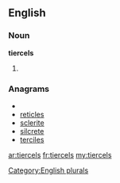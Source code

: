 ==English==

===Noun===
'''tiercels'''

# {{plural of|[[tiercel]]}}

===Anagrams===
* {{alphagram|ceeilrst}}
* [[reticles#English|reticles]]
* [[sclerite#English|sclerite]]
* [[silcrete#English|silcrete]]
* [[terciles#English|terciles]]

[[Category:English plurals]]

[[ar:tiercels]]
[[fr:tiercels]]
[[my:tiercels]]